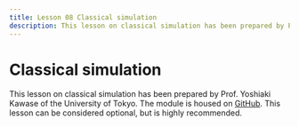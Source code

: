 ```yaml
---
title: Lesson 08 Classical simulation
description: This lesson on classical simulation has been prepared by Prof. Yoshiaki Kawase of the University of Tokyo.
---
```


# Classical simulation

This lesson on classical simulation has been prepared by Prof. Yoshiaki Kawase of the University of Tokyo. The module is housed on [GitHub](https://github.com/puyokw/2024UTokyo_lecture8). This lesson can be considered optional, but is highly recommended.